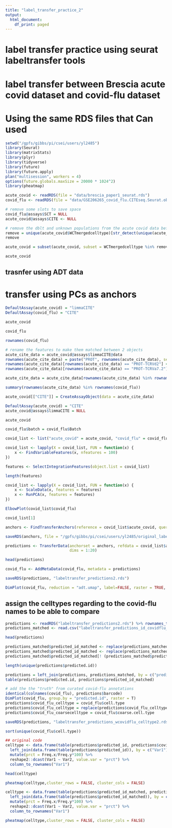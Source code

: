 ```yaml
---
title: "label_transfer_practice_2"
output:
  html_document:
    df_print: paged
---
```

# label transfer practice using seurat labeltransfer tools
# label transfer between Brescia acute covid dataset and covid-flu dataset
# Using the same RDS files that Can used


```r
setwd("/gpfs/gibbs/pi/csei/users/yl2485")
library(Seurat)
library(matrixStats)
library(plyr)
library(tidyverse)
library(future)
library(future.apply)
plan("multisession", workers = 4)
options(future.globals.maxSize = 20000 * 1024^2)
library(pheatmap)
```

```r
acute_covid <- readRDS(file = "data/brescia_paper1_seurat.rds")
covid_flu <- readRDS(file = "data/GSE206265_covid_flu.CITEseq.Seurat.obj.RDS")
```

```r
# remove some slots to save space
covid_flu@assays$SCT = NULL
acute_covid@assays$CITE <- NULL
```

```r
# remove the dblt and unknown populations from the acute covid data before transfer
remove = unique(acute_covid$WCTmergedcelltype)[str_detect(unique(acute_covid$WCTmergedcelltype), pattern = "blt|Unknown|gated")]
remove
```

```r
acute_covid = subset(acute_covid, subset = WCTmergedcelltype %in% remove, invert = TRUE)
```

```r
acute_covid
```

## trasnfer using ADT data
# transfer using PCs as anchors 

```r
DefaultAssay(acute_covid) = "limmaCITE"
DefaultAssay(covid_flu) = "CITE"
```

```r
acute_covid
```
```r
covid_flu
```

```r
rownames(covid_flu)
```

```r
# rename the features to make them matched between 2 objects
acute_cite_data = acute_covid@assays$limmaCITE@data
rownames(acute_cite_data) = paste("PROT", rownames(acute_cite_data), sep = "-")
rownames(acute_cite_data)[rownames(acute_cite_data) == "PROT-TCRVd2"] <- "PROT-TCRVdelta2"
rownames(acute_cite_data)[rownames(acute_cite_data) == "PROT-TCRVa7.2"] <- "PROT-TCRValpha7p2"
```

```r
acute_cite_data = acute_cite_data[rownames(acute_cite_data) %in% rownames(covid_flu),]
```

```r
summary(rownames(acute_cite_data) %in% rownames(covid_flu))
```

```r
acute_covid[["CITE"]] = CreateAssayObject(data = acute_cite_data)
```

```r
DefaultAssay(acute_covid) = "CITE"
acute_covid@assays$limmaCITE = NULL
```

```r
acute_covid
```

```r
covid_flu$batch = covid_flu$Batch
```

```r
covid_list <- list("acute_covid" = acute_covid, "covid_flu" = covid_flu)
```

```r
covid_list <- lapply(X = covid_list, FUN = function(x) {
    x <- FindVariableFeatures(x, nfeatures = 100)
})
```

```r
features <- SelectIntegrationFeatures(object.list = covid_list)
```

```r
length(features)
```

```r
covid_list <- lapply(X = covid_list, FUN = function(x) {
    x <- ScaleData(x, features = features)
    x <- RunPCA(x, features = features)
})
```
```r
ElbowPlot(covid_list$covid_flu)
```

```r
covid_list[1]
```

```r
anchors <- FindTransferAnchors(reference = covid_list$acute_covid, query = covid_list$covid_flu, dims = 1:20)
```

```r
saveRDS(anchors, file = "/gpfs/gibbs/pi/csei/users/yl2485/original_label_transfer/labeltransfer_anchors.rds")
```

```r
predictions <- TransferData(anchorset = anchors, refdata = covid_list$acute_covid$WCTmergedcelltype, 
                            dims = 1:20)
```

```r
head(predictions)
```

```r
covid_flu <- AddMetaData(covid_flu, metadata = predictions)
```

```r
saveRDS(predictions, "labeltransfer_predictions2.rds")
```

```r
DimPlot(covid_flu, reduction = "adt.umap", label=FALSE, raster = TRUE, group.by = "predicted.id")
```

## assign the celltypes regarding to the covid-flu names to be able to compare
```r
predictions <- readRDS("labeltransfer_predictions2.rds") %>% rownames_to_column("barcode")
predictions_matched <- read.csv("labeltransfer_predictions_id_covidflu_map.csv")
```

```r
head(predictions)
```

```r
predictions_matched$predicted_id_matched <- replace(predictions_matched$predicted_id_matched, predictions_matched$predicted_id_matched == "gdT-Vd2", "gdT_Vd2")
predictions_matched$predicted_id_matched <- replace(predictions_matched$predicted_id_matched, predictions_matched$predicted_id_matched == "Mac-or-Mono", "Mac_or_Mono")
predictions_matched$predicted_id_matched[! (predictions_matched$predicted_id_matched %in% unique(covid_flu$cell.type))]
```

```r
length(unique(predictions$predicted.id))
```

```r
predictions = left_join(predictions, predictions_matched, by = c("predicted.id" = "predicted_id"))
table(predictions$predicted.id, predictions$predicted_id_matched)
```

```r
# add the the "truth" from curated covid-flu annotations
identical(colnames(covid_flu), predictions$barcode)
DimPlot(covid_flu, group.by = "predicted.id", raster = T)
predictions$covid_flu_celltype = covid_flu$cell.type
predictions$covid_flu_celltype = replace(predictions$covid_flu_celltype, predictions$covid_flu_celltype == "B_Naive_Intermediate", "B_Naive")
predictions$covid_flu_coarsecelltype = covid_flu$coarse.cell.type
```

```r
saveRDS(predictions, "labeltransfer_predictions_wcovidflu_celltype2.rds")
```

```r
sort(unique(covid_flu$cell.type))
```
```r
## original code
celltype <- data.frame(table(predictions$predicted_id, predictions$covid_flu_celltype)) %>%
  left_join(data.frame(table(predictions$predicted_id)), by = c("Var1")) %>%
  mutate(prct = Freq.x/Freq.y*100) %>%
  reshape2::dcast(Var1 ~ Var2, value.var = "prct") %>%
  column_to_rownames("Var1")
```

```r
head(celltype)
```



```r
pheatmap(celltype,cluster_rows = FALSE, cluster_cols = FALSE)
```


```r
celltype <- data.frame(table(predictions$predicted_id_matched, predictions$covid_flu_celltype)) %>%
  left_join(data.frame(table(predictions$predicted_id_matched)), by = c("Var1")) %>%
  mutate(prct = Freq.x/Freq.y*100) %>%
  reshape2::dcast(Var1 ~ Var2, value.var = "prct") %>%
  column_to_rownames("Var1")
```

```r
pheatmap(celltype,cluster_rows = FALSE, cluster_cols = FALSE)
```




